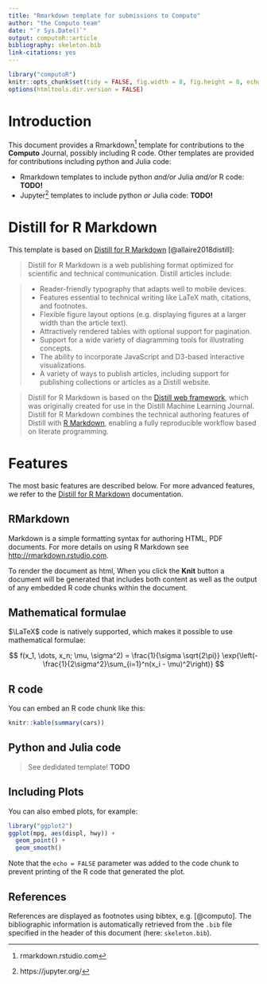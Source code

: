 ```yaml
---
title: "Rmarkdown template for submissions to Computo"
author: "the Computo team"
date: "`r Sys.Date()`"
output: computoR::article
bibliography: skeleton.bib
link-citations: yes
---
```


```r
library("computoR")
knitr::opts_chunk$set(tidy = FALSE, fig.width = 8, fig.height = 8, echo = TRUE)
options(htmltools.dir.version = FALSE)
```

# Introduction

This document provides a Rmarkdown^[rmarkdown.rstudio.com] template for contributions to the **Computo** Journal, possibly including R code. Other templates are provided for contributions including python and Julia code:

- Rmarkdown templates to include python *and/or* Julia *and/or* R code: **TODO!**
- Jupyter^[https://jupyter.org/] templates to include python *or* Julia code: **TODO!**

# Distill for R Markdown

This template is based on [Distill for R Markdown](https://rstudio.github.io/distill/) [@allaire2018distill]:

> Distill for R Markdown is a web publishing format optimized for scientific and technical communication. Distill articles include:

> -   Reader-friendly typography that adapts well to mobile devices.
> -   Features essential to technical writing like LaTeX math, citations, and footnotes.
> -   Flexible figure layout options (e.g. displaying figures at a larger width than the article text).
> -   Attractively rendered tables with optional support for pagination.
> -   Support for a wide variety of diagramming tools for illustrating concepts.
> -   The ability to incorporate JavaScript and D3-based interactive visualizations.
> -   A variety of ways to publish articles, including support for publishing collections or articles as a Distill website.

> Distill for R Markdown is based on the [Distill web framework](https://github.com/distillpub/template), which was originally created for use in the Distill Machine Learning Journal. Distill for R Markdown combines the technical authoring features of Distill with [R Markdown](https://rmarkdown.rstudio.com/), enabling a fully reproducible workflow based on literate programming.

# Features

The most basic features are described below. For more advanced features, we refer to the  [Distill for R Markdown](https://rstudio.github.io/distill/) documentation.

## RMarkdown

Markdown is a simple formatting syntax for authoring HTML, PDF documents. For more details on using R Markdown see <http://rmarkdown.rstudio.com>.

To render the document as html, When you click the **Knit** button a document will be generated that includes both content as well as the output of any embedded R code chunks within the document. 

## Mathematical formulae

$\LaTeX$ code is natively supported, which makes it possible to use mathematical formulae:

$$
f(x_1, \dots, x_n; \mu, \sigma^2) = 
\frac{1}{\sigma \sqrt{2\pi}} \exp{\left(- \frac{1}{2\sigma^2}\sum_{i=1}^n(x_i - \mu)^2\right)}
$$

## R code

You can embed an R code chunk like this:

```r
knitr::kable(summary(cars))
```

## Python and Julia code

> See dedidated template!  **TODO**

## Including Plots

You can also embed plots, for example:

```r
library("ggplot2")
ggplot(mpg, aes(displ, hwy)) +
  geom_point() +
  geom_smooth()
```

Note that the `echo = FALSE` parameter was added to the code chunk to prevent printing of the R code that generated the plot.

## References

References are displayed as footnotes using bibtex, e.g. [@computo]. The bibliographic information is automatically retrieved from the `.bib` file specified in the header of this document (here: `skeleton.bib`).

